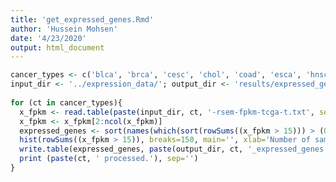 ```yaml
---
title: 'get_expressed_genes.Rmd'
author: 'Hussein Mohsen'
date: '4/23/2020'
output: html_document
---
```


```r
cancer_types <- c('blca', 'brca', 'cesc', 'chol', 'coad', 'esca', 'hnsc', 'kich', 'kirc', 'kirp', 'lihc', 'luad', 'lusc', 'prad', 'read', 'stad', 'thca', 'ucec')
input_dir <- '../expression_data/'; output_dir <- 'results/expressed_genes/'
  
for (ct in cancer_types){
  x_fpkm <- read.table(paste(input_dir, ct, '-rsem-fpkm-tcga-t.txt', sep=''), header=T, row.names=1)
  x_fpkm <- x_fpkm[2:ncol(x_fpkm)]
  expressed_genes <- sort(names(which(sort(rowSums((x_fpkm > 15))) > (0.2 * ncol(x_fpkm))))) # genes with FPKM > 15 in >20% of samples
  hist(rowSums((x_fpkm > 15)), breaks=150, main='', xlab='Number of samples in which a gene has FPKM > 15', ylab='Number of genes')
  write.table(expressed_genes, paste(output_dir, ct, '_expressed_genes.csv', sep=''), row.names=F, col.names=c('gene'), quote=F)
  print (paste(ct, ' processed.'), sep='')
}
```